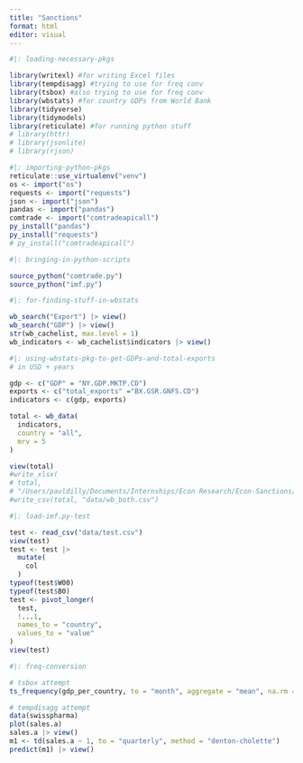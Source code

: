 ```yaml
---
title: "Sanctions"
format: html
editor: visual
---
```


```r
#|: loading-necessary-pkgs

library(writexl) #for writing Excel files
library(tempdisagg) #trying to use for freq conv
library(tsbox) #also trying to use for freq conv
library(wbstats) #for country GDPs from World Bank
library(tidyverse) 
library(tidymodels)
library(reticulate) #for running python stuff
# library(httr)
# library(jsonlite)
# library(rjson)
```

```r
#|: importing-python-pkgs
reticulate::use_virtualenv("venv")
os <- import("os")
requests <- import("requests")
json <- import("json")
pandas <- import("pandas")
comtrade <- import("comtradeapicall")
py_install("pandas")
py_install("requests")
# py_install("comtradeapicall")
```

```r
#|: bringing-in-python-scripts

source_python("comtrade.py")
source_python("imf.py")
```

```r
#|: for-finding-stuff-in-wbstats

wb_search("Export") |> view()
wb_search("GDP") |> view()
str(wb_cachelist, max.level = 1)
wb_indicators <- wb_cachelist$indicators |> view()
```

```r
#|: using-wbstats-pkg-to-get-GDPs-and-total-exports
# in USD + years 

gdp <- c("GDP" = "NY.GDP.MKTP.CD")
exports <- c("total_exports" ="BX.GSR.GNFS.CD")
indicators <- c(gdp, exports)

total <- wb_data(
  indicators, 
  country = "all",
  mrv = 5
)

view(total)
#write_xlsx(
# total, 
# "/Users/pauldilly/Documents/Internships/Econ Research/Econ-Sanctions/data/wb_both.xlsx")
#write_csv(total, "data/wb_both.csv")
```

```r
#|: load-imf.py-test

test <- read_csv("data/test.csv")
view(test)
test <- test |>
  mutate(
    col
  )
typeof(test$W00)
typeof(test$B0)
test <- pivot_longer(
  test, 
  !...1,
  names_to = "country",
  values_to = "value"
)
view(test)
```

```r
#|: freq-conversion

# tsbox attempt
ts_frequency(gdp_per_country, to = "month", aggregate = "mean", na.rm = FALSE) |> view()

# tempdisagg attempt
data(swisspharma)
plot(sales.a)
sales.a |> view()
m1 <- td(sales.a ~ 1, to = "quarterly", method = "denton-cholette")
predict(m1) |> view()
```
